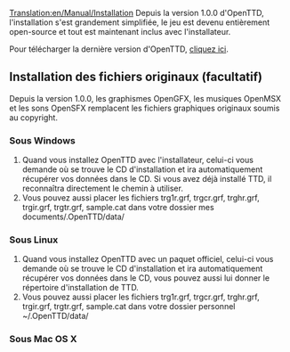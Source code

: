 [[Translation:en/Manual/Installation]]
{{fr/Table des matières}}
Depuis la version 1.0.0 d'OpenTTD, l'installation s'est grandement simplifiée, le jeu est devenu entièrement open-source et tout est maintenant inclus avec l'installateur.

Pour télécharger la dernière version d'OpenTTD, [http://www.openttd.org/download-stable cliquez ici].


== Installation des fichiers originaux (facultatif) ==

{{en/Note|Nous vous rappelons que les fichiers originaux de Transport Tycoon Deluxe peuvent être installés à tout moment dans OpenTTD, l'installation peut s'avérer fastidieuse pour les moins initiés d'entre vous}}{{fr/Attention|Les fichiers graphiques du CD de Transport Tycoon Deluxe (TTD). ne sont en aucun cas libres d'utilisation, vous devez posséder un CD du jeu (téléchargeable sur n'importe quel bon site d'Abandonware) pour continuer}}

Depuis la version 1.0.0, les graphismes OpenGFX, les musiques OpenMSX et les sons OpenSFX remplacent les fichiers graphiques originaux soumis au copyright.

===Sous Windows===

# Quand vous installez OpenTTD avec l'installateur, celui-ci vous demande où se trouve le CD d'installation et ira automatiquement récupérer vos données dans le CD. Si vous avez déjà installé TTD, il reconnaîtra directement le chemin à utiliser.
# Vous pouvez aussi placer les fichiers trg1r.grf, trgcr.grf, trghr.grf, trgir.grf, trgtr.grf, sample.cat dans votre dossier mes documents/.OpenTTD/data/

===Sous Linux===

# Quand vous installez OpenTTD avec un paquet officiel, celui-ci vous demande où se trouve le CD d'installation et ira automatiquement récupérer vos données dans le CD, vous pouvez aussi lui donner le répertoire d'installation de TTD.
# Vous pouvez aussi placer les fichiers trg1r.grf, trgcr.grf, trghr.grf, trgir.grf, trgtr.grf, sample.cat dans votre dossier personnel ~/.OpenTTD/data/

===Sous Mac OS X===

{{fr/Incomplet}}
{{fr/Attention|Pour lire les pistes originales, vous devez posséder TiMidity et Freepats.}}{{en/Note|Si la musique n'arrive pas a être lue, cela peut être un problème avec les permissions, les musiques doivent être pouvoir lues et écrites}}